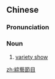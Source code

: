 {{also|综艺节目}}
==Chinese==
{{zh-forms|s=综艺节目|type=22}}

===Pronunciation===
{{zh-pron
|m=綜yì jiémù
|cat=n
}}

===Noun===
{{zh-noun}}

# [[variety show]]

[[zh:綜藝節目]]